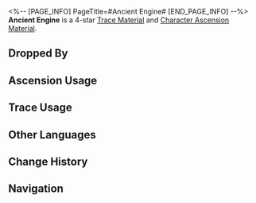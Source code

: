 <%-- [PAGE_INFO]
PageTitle=#Ancient Engine#
[END_PAGE_INFO] --%>
{{Item Infobox
|id          = 112013
|image       = Item Ancient Engine.png
|type        = Trace Material
|type2       = Character Ascension Material
|invCategory = Upgrade Materials
|rarity      = 4
|effect      = 
|description = Mechanical engine left behind from the Old World. Advanced material used for enhancement.
|source1     = [[Automatons at Equilibrium Level 4 or higher]]
|source2     = [[Omni-Synthesizer]] &mdash; Material Synthesis
|source3     = [[Dropped by enemies in Divergent Universe]]
|source4     = [[Simulated Universe]] enemies
|source5     = [[Omni-Synthesizer]] &mdash; Material Exchange
}}
{{Description|It uses Geomarrow as the energy source. When powered, it spews wandering auroras, not sparkles.<br /><br />''"Only the Technology Division directly under the Supreme Guardian has access to information regarding the Old World. I lost my privileges after I was fired."''}}
'''Ancient Engine''' is a 4-star [[Trace Material]] and [[Character Ascension Material]].

==Dropped By==
{{Dropped By}}

==Ascension Usage==
{{Ascension Usage}}

==Trace Usage==
{{Trace Usage}}

==Other Languages==
{{Other Languages
|en   = Ancient Engine
|zhs  = 古代引擎
|zht  = 古代引擎
|ja   = 古代エンジン
|ko   = 고대 엔진
|es   = Motor antiguo
|fr   = Ancien moteur
|ru   = Древний двигатель
|th   = Ancient Engine
|vi   = Động Cơ Cổ Đại
|de   = Uraltes Triebwerk
|id   = Ancient Engine
|pt   = Motor Antigo
}}

==Change History==
{{Change History|1.0}}

==Navigation==
{{Upgrade Material Navbox}}